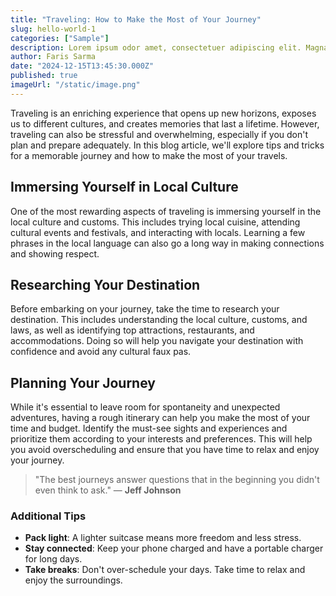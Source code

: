 ```yaml
---
title: "Traveling: How to Make the Most of Your Journey"
slug: hello-world-1
categories: ["Sample"]
description: Lorem ipsum odor amet, consectetuer adipiscing elit. Magna curae enim nunc metus ultricies aptent aenean placerat.
author: Faris Sarma
date: "2024-12-15T13:45:30.000Z"
published: true
imageUrl: "/static/image.png"
---
```


Traveling is an enriching experience that opens up new horizons, exposes us to different cultures, and creates memories that last a lifetime. However, traveling can also be stressful and overwhelming, especially if you don't plan and prepare adequately. In this blog article, we'll explore tips and tricks for a memorable journey and how to make the most of your travels.

## Immersing Yourself in Local Culture

One of the most rewarding aspects of traveling is immersing yourself in the local culture and customs. This includes trying local cuisine, attending cultural events and festivals, and interacting with locals. Learning a few phrases in the local language can also go a long way in making connections and showing respect.

## Researching Your Destination

Before embarking on your journey, take the time to research your destination. This includes understanding the local culture, customs, and laws, as well as identifying top attractions, restaurants, and accommodations. Doing so will help you navigate your destination with confidence and avoid any cultural faux pas.

## Planning Your Journey

While it's essential to leave room for spontaneity and unexpected adventures, having a rough itinerary can help you make the most of your time and budget. Identify the must-see sights and experiences and prioritize them according to your interests and preferences. This will help you avoid overscheduling and ensure that you have time to relax and enjoy your journey.

> "The best journeys answer questions that in the beginning you didn't even think to ask." — **Jeff Johnson**

### Additional Tips

- **Pack light**: A lighter suitcase means more freedom and less stress.
- **Stay connected**: Keep your phone charged and have a portable charger for long days.
- **Take breaks**: Don't over-schedule your days. Take time to relax and enjoy the surroundings.
